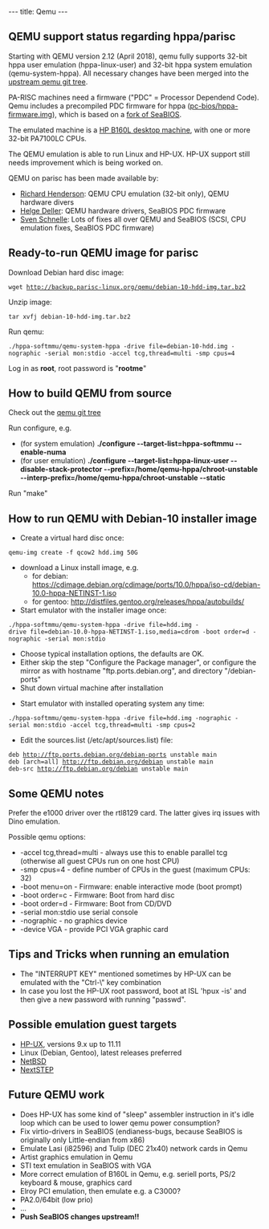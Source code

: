 ---
title: Qemu
---

== QEMU support status regarding hppa/parisc ==

Starting with QEMU version 2.12 (April 2018), qemu fully supports 32-bit hppa user emulation (hppa-linux-user) and 32-bit hppa system emulation (qemu-system-hppa).
All necessary changes have been merged into the [https://git.qemu.org/?p=qemu.git;a=summary upstream qemu git tree].

PA-RISC machines need a firmware ("PDC" = Processor Dependend Code).
Qemu includes a precompiled PDC firmware for hppa ([https://git.qemu.org/?p=qemu.git;a=blob;f=pc-bios/hppa-firmware.img;h=86930974b9e12bec214fb464eee443a0d844e6ff;hb=HEAD pc-bios/hppa-firmware.img]), which is based on a [https://github.com/hdeller/seabios-hppa/commits/parisc_firmware fork of SeaBIOS ].

The emulated machine is a [https://www.openpa.net/systems/hp-visualize_b132l_b160l_b180l.html HP B160L desktop machine], with one or more 32-bit PA7100LC CPUs.

The QEMU emulation is able to run Linux and HP-UX. HP-UX support still needs improvement which is being worked on.

QEMU on parisc has been made available by:
* [mailto:rth@twiddle.net Richard Henderson]: QEMU CPU emulation (32-bit only), QEMU hardware divers
* [mailto:deller@gmx.de Helge Deller]: QEMU hardware drivers, SeaBIOS PDC firmware
* [mailto:svens@stackframe.org Sven Schnelle]: Lots of fixes all over QEMU and SeaBIOS (SCSI, CPU emulation fixes, SeaBIOS PDC firmware)

== Ready-to-run QEMU image for parisc ==

Download Debian hard disc image:
 wget http://backup.parisc-linux.org/qemu/debian-10-hdd-img.tar.bz2
Unzip image: 
 tar xvfj debian-10-hdd-img.tar.bz2
Run qemu:
 ./hppa-softmmu/qemu-system-hppa -drive file=debian-10-hdd.img -nographic -serial mon:stdio -accel tcg,thread=multi -smp cpus=4 
Log in as '''root''', root password is "'''rootme'''"

== How to build QEMU from source ==

Check out the [https://git.qemu.org/?p=qemu.git;a=summary qemu git tree]

Run configure, e.g.
* (for system emulation) '''./configure --target-list=hppa-softmmu --enable-numa'''
* (for user emulation) '''./configure --target-list=hppa-linux-user --disable-stack-protector --prefix=/home/qemu-hppa/chroot-unstable --interp-prefix=/home/qemu-hppa/chroot-unstable --static'''

Run "make"

== How to run QEMU with Debian-10 installer image ==

* Create a virtual hard disc once:
 qemu-img create -f qcow2 hdd.img 50G
* download a Linux install image, e.g.
** for debian: https://cdimage.debian.org/cdimage/ports/10.0/hppa/iso-cd/debian-10.0-hppa-NETINST-1.iso
** for gentoo: http://distfiles.gentoo.org/releases/hppa/autobuilds/
* Start emulator with the installer image once:
 ./hppa-softmmu/qemu-system-hppa -drive file=hdd.img -drive file=debian-10.0-hppa-NETINST-1.iso,media=cdrom -boot order=d -nographic -serial mon:stdio 
* Choose typical installation options, the defaults are OK.
* Either skip the step "Configure the Package manager", or configure the mirror as with hostname "ftp.ports.debian.org", and directory "/debian-ports"
* Shut down virtual machine after installation

* Start emulator with installed operating system any time:
 ./hppa-softmmu/qemu-system-hppa -drive file=hdd.img -nographic -serial mon:stdio -accel tcg,thread=multi -smp cpus=2 

* Edit the sources.list (/etc/apt/sources.list) file:
 deb http://ftp.ports.debian.org/debian-ports unstable main
 deb [arch=all] http://ftp.debian.org/debian unstable main 
 deb-src http://ftp.debian.org/debian unstable main

== Some QEMU notes ==

Prefer the e1000 driver over the rtl8129 card. The latter gives irq issues with Dino emulation.

Possible qemu options:
* -accel tcg,thread=multi  - always use this to enable parallel tcg (otherwise all guest CPUs run on one host CPU)
* -smp cpus=4      - define number of CPUs in the guest (maximum CPUs: 32) 
* -boot menu=on    - Firmware: enable interactive mode (boot prompt)
* -boot order=c    - Firmware: Boot from hard disc
* -boot order=d    - Firmware: Boot from CD/DVD
* -serial mon:stdio   use serial console
* -nographic       - no graphics device
* -device VGA      - provide PCI VGA graphic card

== Tips and Tricks when running an emulation ==

* The "INTERRUPT KEY" mentioned sometimes by HP-UX can be emulated with the "Ctrl-\" key combination
* In case you lost the HP-UX root password, boot at ISL 'hpux -is' and then give a new password with running "passwd".

== Possible emulation guest targets ==

* [https://en.wikipedia.org/wiki/HP-UX HP-UX], versions 9.x up to 11.11
* Linux (Debian, Gentoo), latest releases preferred
* [https://wiki.netbsd.org/ports/hppa/ NetBSD]
* [https://winworldpc.com/product/nextstep/3x NextSTEP]

== Future QEMU work ==

* Does HP-UX has some kind of "sleep" assembler instruction in it's idle loop which can be used to lower qemu power consumption?
* Fix virtio-drivers in SeaBIOS (endianess-bugs, because SeaBIOS is originally only Little-endian from x86)
* Emulate Lasi (i82596) and Tulip (DEC 21x40) network cards in Qemu
* Artist graphics emulation in Qemu
* STI text emulation in SeaBIOS with VGA
* More correct emulation of B160L in Qemu, e.g. seriell ports, PS/2 keyboard & mouse, graphics card
* Elroy PCI emulation, then emulate e.g. a C3000?
* PA2.0/64bit (low prio)
* ...
* '''Push SeaBIOS changes upstream!!'''